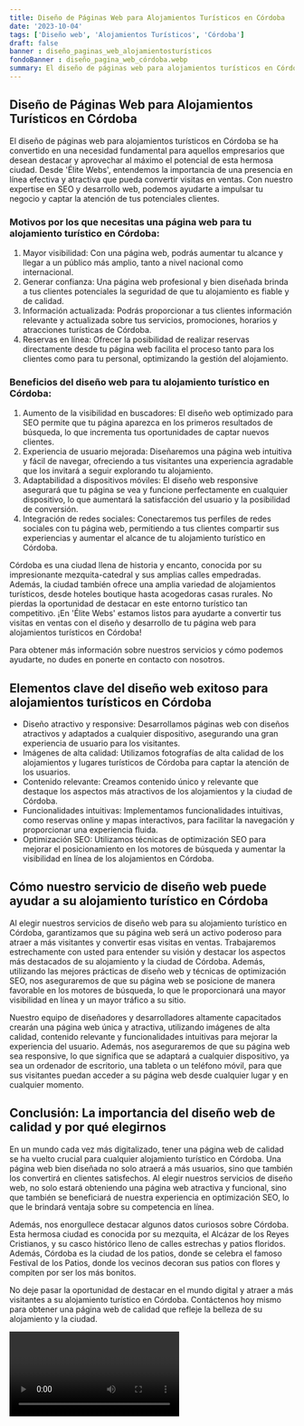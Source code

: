 ```yaml
---
title: Diseño de Páginas Web para Alojamientos Turísticos en Córdoba
date: '2023-10-04'
tags: ['Diseño web', 'Alojamientos Turísticos', 'Córdoba']
draft: false
banner : diseño_paginas_web_alojamientosturísticos
fondoBanner : diseño_pagina_web_córdoba.webp
summary: El diseño de páginas web para alojamientos turísticos en Córdoba se ha convertido en una necesidad fundamental para aquellos empresarios que desean destacar y aprovechar al máximo el potencial de esta hermosa ciudad. Desde 'Élite Webs', entendemos la importancia de una presencia en línea efectiva y atractiva que pueda convertir visitas en ventas. Con nuestro expertise en SEO y desarrollo web, podemos ayudarte a impulsar tu negocio y captar la atención de tus potenciales clientes.
---
```


## Diseño de Páginas Web para Alojamientos Turísticos en Córdoba

El diseño de páginas web para alojamientos turísticos en Córdoba se ha convertido en una necesidad fundamental para aquellos empresarios que desean destacar y aprovechar al máximo el potencial de esta hermosa ciudad. Desde 'Élite Webs', entendemos la importancia de una presencia en línea efectiva y atractiva que pueda convertir visitas en ventas. Con nuestro expertise en SEO y desarrollo web, podemos ayudarte a impulsar tu negocio y captar la atención de tus potenciales clientes.

### Motivos por los que necesitas una página web para tu alojamiento turístico en Córdoba:

1. Mayor visibilidad: Con una página web, podrás aumentar tu alcance y llegar a un público más amplio, tanto a nivel nacional como internacional.
2. Generar confianza: Una página web profesional y bien diseñada brinda a tus clientes potenciales la seguridad de que tu alojamiento es fiable y de calidad.
3. Información actualizada: Podrás proporcionar a tus clientes información relevante y actualizada sobre tus servicios, promociones, horarios y atracciones turísticas de Córdoba.
4. Reservas en línea: Ofrecer la posibilidad de realizar reservas directamente desde tu página web facilita el proceso tanto para los clientes como para tu personal, optimizando la gestión del alojamiento.

### Beneficios del diseño web para tu alojamiento turístico en Córdoba:

1. Aumento de la visibilidad en buscadores: El diseño web optimizado para SEO permite que tu página aparezca en los primeros resultados de búsqueda, lo que incrementa tus oportunidades de captar nuevos clientes.
2. Experiencia de usuario mejorada: Diseñaremos una página web intuitiva y fácil de navegar, ofreciendo a tus visitantes una experiencia agradable que los invitará a seguir explorando tu alojamiento.
3. Adaptabilidad a dispositivos móviles: El diseño web responsive asegurará que tu página se vea y funcione perfectamente en cualquier dispositivo, lo que aumentará la satisfacción del usuario y la posibilidad de conversión.
4. Integración de redes sociales: Conectaremos tus perfiles de redes sociales con tu página web, permitiendo a tus clientes compartir sus experiencias y aumentar el alcance de tu alojamiento turístico en Córdoba.

Córdoba es una ciudad llena de historia y encanto, conocida por su impresionante mezquita-catedral y sus amplias calles empedradas. Además, la ciudad también ofrece una amplia variedad de alojamientos turísticos, desde hoteles boutique hasta acogedoras casas rurales. No pierdas la oportunidad de destacar en este entorno turístico tan competitivo. ¡En 'Élite Webs' estamos listos para ayudarte a convertir tus visitas en ventas con el diseño y desarrollo de tu página web para alojamientos turísticos en Córdoba!

Para obtener más información sobre nuestros servicios y cómo podemos ayudarte, no dudes en ponerte en contacto con nosotros.

<GifSeo />

<Cta />

## Elementos clave del diseño web exitoso para alojamientos turísticos en Córdoba

- Diseño atractivo y responsive: Desarrollamos páginas web con diseños atractivos y adaptados a cualquier dispositivo, asegurando una gran experiencia de usuario para los visitantes.
- Imágenes de alta calidad: Utilizamos fotografías de alta calidad de los alojamientos y lugares turísticos de Córdoba para captar la atención de los usuarios.
- Contenido relevante: Creamos contenido único y relevante que destaque los aspectos más atractivos de los alojamientos y la ciudad de Córdoba.
- Funcionalidades intuitivas: Implementamos funcionalidades intuitivas, como reservas online y mapas interactivos, para facilitar la navegación y proporcionar una experiencia fluida.
- Optimización SEO: Utilizamos técnicas de optimización SEO para mejorar el posicionamiento en los motores de búsqueda y aumentar la visibilidad en línea de los alojamientos en Córdoba.

## Cómo nuestro servicio de diseño web puede ayudar a su alojamiento turístico en Córdoba

Al elegir nuestros servicios de diseño web para su alojamiento turístico en Córdoba, garantizamos que su página web será un activo poderoso para atraer a más visitantes y convertir esas visitas en ventas. Trabajaremos estrechamente con usted para entender su visión y destacar los aspectos más destacados de su alojamiento y la ciudad de Córdoba. Además, utilizando las mejores prácticas de diseño web y técnicas de optimización SEO, nos aseguraremos de que su página web se posicione de manera favorable en los motores de búsqueda, lo que le proporcionará una mayor visibilidad en línea y un mayor tráfico a su sitio.

Nuestro equipo de diseñadores y desarrolladores altamente capacitados crearán una página web única y atractiva, utilizando imágenes de alta calidad, contenido relevante y funcionalidades intuitivas para mejorar la experiencia del usuario. Además, nos aseguraremos de que su página web sea responsive, lo que significa que se adaptará a cualquier dispositivo, ya sea un ordenador de escritorio, una tableta o un teléfono móvil, para que sus visitantes puedan acceder a su página web desde cualquier lugar y en cualquier momento.

## Conclusión: La importancia del diseño web de calidad y por qué elegirnos

En un mundo cada vez más digitalizado, tener una página web de calidad se ha vuelto crucial para cualquier alojamiento turístico en Córdoba. Una página web bien diseñada no solo atraerá a más usuarios, sino que también los convertirá en clientes satisfechos. Al elegir nuestros servicios de diseño web, no solo estará obteniendo una página web atractiva y funcional, sino que también se beneficiará de nuestra experiencia en optimización SEO, lo que le brindará ventaja sobre su competencia en línea.

Además, nos enorgullece destacar algunos datos curiosos sobre Córdoba. Esta hermosa ciudad es conocida por su mezquita, el Alcázar de los Reyes Cristianos, y su casco histórico lleno de calles estrechas y patios floridos. Además, Córdoba es la ciudad de los patios, donde se celebra el famoso Festival de los Patios, donde los vecinos decoran sus patios con flores y compiten por ser los más bonitos.

No deje pasar la oportunidad de destacar en el mundo digital y atraer a más visitantes a su alojamiento turístico en Córdoba. Contáctenos hoy mismo para obtener una página web de calidad que refleje la belleza de su alojamiento y la ciudad.

<Video />

<CtaBot job='Alojamientos Turísticos' city='Córdoba'/>

<Gmaps query='Córdoba+españa+maps' />
